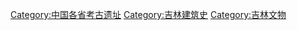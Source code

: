 [[Category:中国各省考古遗址|Category:中国各省考古遗址]]
[[Category:吉林建筑史|Category:吉林建筑史]]
[[Category:吉林文物|Category:吉林文物]]